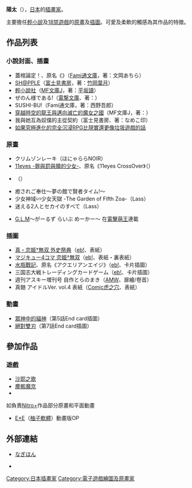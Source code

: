 {{Japanese|japanese=よう太|kana=ようた|romaji=Yōta}}
'''陽太'''（{{lang-ja|よう太}}{{bd||||}}），[[日本|日本]]的[[插畫家|插畫家]]。

主要擔任[[輕小說|輕小說]]及[[18禁遊戲|18禁遊戲]]的[[原畫|原畫]]及[[插圖|插圖]]。可愛及柔軟的觸感為其作品的特徵。

== 作品列表 ==
=== 小說封面、插畫===
* 蓋棺論定！、原名《{{lang|ja|ヒツギでSOSO!}}》（[[Fami通文庫|Fami通文庫]]，著：文岡あちら）
* [[SH@PPLE|SH@PPLE]]（[[富士見書房|富士見書房]]，著：[[竹岡葉月|竹岡葉月]]）
* [[輕小說社|輕小說社]]（[[MF文庫J|MF文庫J]]，著：[[平坂讀|平坂讀]]）
* ぜのん様である!（[[電撃文庫|電撃文庫]]、著：{{tsl|ja|おかゆまさき|}}）
* SUSHI-BU!（Fami通文庫，著：西野吾郎）
* [[穿越時空的龍王與邁向滅亡的魔女之國|穿越時空的龍王與邁向滅亡的魔女之國]]（MF文庫J，著：{{tsl|ja|舞阪洸|舞阪洸}}）
* 我與她互為奴僕的主從契約（富士見書房、著：なめこ印）
* [[如果究極進化的完全沉浸RPG比現實還更像垃圾遊戲的話|如果究極進化的完全沉浸RPG比現實還更像垃圾遊戲的話]]

=== 原畫 ===
* クリムゾンレーキ（ほにゃららNOIR）
* [[11eyes_-罪與罰與贖的少女-|11eyes -罪與罰與贖的少女-]]、原名《11eyes CrossOver》（{{tsl|ja|Lass|}}）
* {{tsl|ja|魔法少女の大切なこと。|}}（{{tsl|ja|めろめろキュート|}}）
* 癒されご奉仕〜夢の館で賢者タイム!〜
* 少女神域∽少女天獄 -The Garden of Fifth Zoa-（Lass）
* 迷える2人とセカイのすべて（Lass）
{{expand-section}}
* [[電擊萌王|G.L.M]]〜がーるず らいぶ めーかー〜 在[[電擊萌王|電擊萌王]]連載

=== 插圖 ===
* [[真·戀姬†無雙|真・恋姫†無双 外史祭典]]（[[enterbrain|eb!]]、表紙）
* [[戀姬†無雙|マジキュー4コマ 恋姫†無双]]（[[enterbrain|eb!]]、表紙・裏表紙）
* [[水瓶戰記|水瓶戰記]]、原名《アクエリアンエイジ》（[[enterbrain|eb!]]、卡片插圖）
* 三国志大戦トレーディングカードゲーム（[[enterbrain|eb!]]、卡片插圖）
* 週刊アスキー増刊号 自作とらのまき（[[ASCII_Media_Works|AMW]]、扉繪/卷首）
* 真髄 アイドルVer. vol.4 表紙（[[Comic虎之穴|Comic虎之穴]]、表紙）

=== 動畫 ===
* [[眾神中的貓神|眾神中的貓神]]（第5話End card插圖）
* [[絕對雙刃|絕對雙刃]]（第7話End card插圖）

== 參加作品 ==
=== 遊戲 ===
* [[沙耶之歌|沙耶之歌]]
* [[塵骸魔京|塵骸魔京]]
* {{tsl|ja|機神飛翔デモンベイン|}}
如負責[[Nitro+|Nitro+]]作品部分原畫和平面動畫
* [[E×E|E×E]]（[[柚子軟體|柚子軟體]]）動畫版OP

== 外部連結 ==
* {{ja}}[https://web.archive.org/web/20110317084921/http://mpeg7.sakura.ne.jp/ なぎほん]
* {{Twitter|_youta_|よう太}}

{{ACG-stub}}

{{DEFAULTSORT:Youta}}
[[Category:日本插畫家|Category:日本插畫家]]
[[Category:電子遊戲繪圖及原畫家|Category:電子遊戲繪圖及原畫家]]